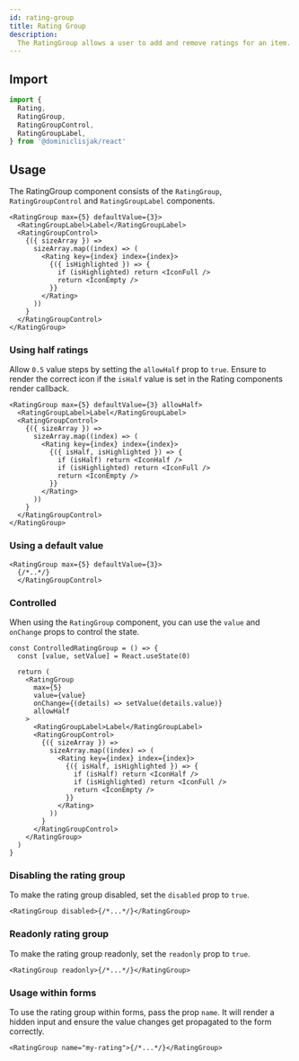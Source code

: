 ```yaml
---
id: rating-group
title: Rating Group
description:
  The RatingGroup allows a user to add and remove ratings for an item.
---
```



## Import

```ts
import {
  Rating,
  RatingGroup,
  RatingGroupControl,
  RatingGroupLabel,
} from '@dominiclisjak/react'
```

## Usage

The RatingGroup component consists of the `RatingGroup`, `RatingGroupControl`
and `RatingGroupLabel` components.

```tsx
<RatingGroup max={5} defaultValue={3}>
  <RatingGroupLabel>Label</RatingGroupLabel>
  <RatingGroupControl>
    {({ sizeArray }) =>
      sizeArray.map((index) => (
        <Rating key={index} index={index}>
          {({ isHighlighted }) => {
            if (isHighlighted) return <IconFull />
            return <IconEmpty />
          }}
        </Rating>
      ))
    }
  </RatingGroupControl>
</RatingGroup>
```

### Using half ratings

Allow `0.5` value steps by setting the `allowHalf` prop to `true`. Ensure to
render the correct icon if the `isHalf` value is set in the Rating components
render callback.

```tsx
<RatingGroup max={5} defaultValue={3} allowHalf>
  <RatingGroupLabel>Label</RatingGroupLabel>
  <RatingGroupControl>
    {({ sizeArray }) =>
      sizeArray.map((index) => (
        <Rating key={index} index={index}>
          {({ isHalf, isHighlighted }) => {
            if (isHalf) return <IconHalf />
            if (isHighlighted) return <IconFull />
            return <IconEmpty />
          }}
        </Rating>
      ))
    }
  </RatingGroupControl>
</RatingGroup>
```

### Using a default value

```tsx
<RatingGroup max={5} defaultValue={3}>
  {/*..*/}
  </RatingGroupControl>
```

### Controlled

When using the `RatingGroup` component, you can use the `value` and `onChange`
props to control the state.

```tsx
const ControlledRatingGroup = () => {
  const [value, setValue] = React.useState(0)

  return (
    <RatingGroup
      max={5}
      value={value}
      onChange={(details) => setValue(details.value)}
      allowHalf
    >
      <RatingGroupLabel>Label</RatingGroupLabel>
      <RatingGroupControl>
        {({ sizeArray }) =>
          sizeArray.map((index) => (
            <Rating key={index} index={index}>
              {({ isHalf, isHighlighted }) => {
                if (isHalf) return <IconHalf />
                if (isHighlighted) return <IconFull />
                return <IconEmpty />
              }}
            </Rating>
          ))
        }
      </RatingGroupControl>
    </RatingGroup>
  )
}
```

### Disabling the rating group

To make the rating group disabled, set the `disabled` prop to `true`.

```tsx
<RatingGroup disabled>{/*...*/}</RatingGroup>
```

### Readonly rating group

To make the rating group readonly, set the `readonly` prop to `true`.

```tsx
<RatingGroup readonly>{/*...*/}</RatingGroup>
```

### Usage within forms

To use the rating group within forms, pass the prop `name`. It will render a
hidden input and ensure the value changes get propagated to the form correctly.

```tsx
<RatingGroup name="my-rating">{/*...*/}</RatingGroup>
```
